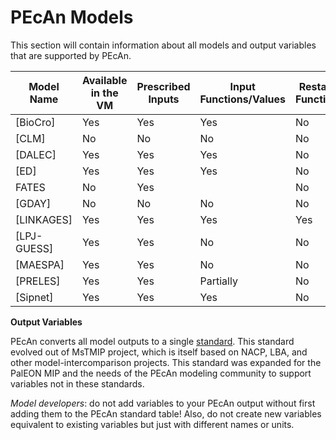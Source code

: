 # PEcAn Models

This section will contain information about all models and output variables that are supported by PEcAn.

| Model Name | Available in the VM | Prescribed Inputs | Input Functions/Values | Restart Function |
| -- | -- | -- | -- | -- |
| [BioCro] | Yes | Yes | Yes| No |
| [CLM]| No | No | No| No |
| [DALEC]| Yes | Yes | Yes| No |
| [ED]| Yes | Yes | Yes| No |
| FATES | No | Yes | | No|
| [GDAY] | No | No | No| No |
| [LINKAGES] | Yes | Yes | Yes| Yes |
| [LPJ-GUESS]| Yes | Yes | No | No |
| [MAESPA]| Yes | Yes | No | No |
| [PRELES] | Yes | Yes | Partially | No |
| [Sipnet]| Yes | Yes | Yes| No |


**Output Variables**

PEcAn converts all model outputs to a single [standard](Model Output Variables). This standard evolved out of MsTMIP project, which is itself based on NACP, LBA, and other model-intercomparison projects. This standard was expanded for the PalEON MIP and the needs of the PEcAn modeling community to support variables not in these standards.

_Model developers_: do not add variables to your PEcAn output without first adding them to the PEcAn standard table! Also, do not create new variables equivalent to existing variables but just with different names or units. 

